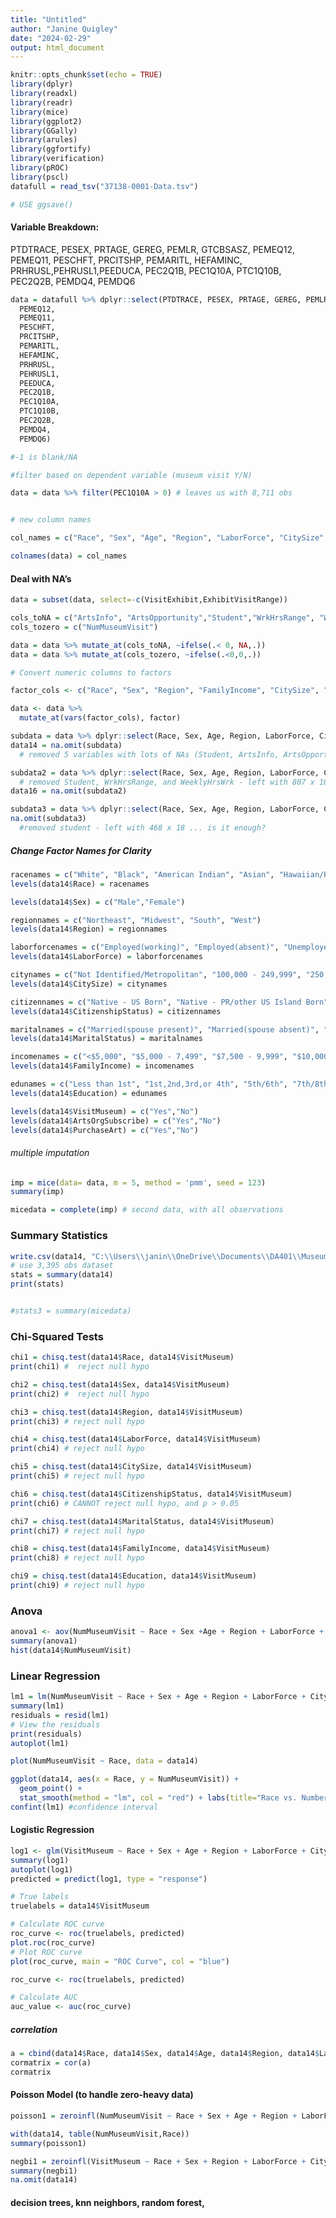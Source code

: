 ---
title: "Untitled"
author: "Janine Quigley"
date: "2024-02-29"
output: html_document
---

```{r setup, include=FALSE}
knitr::opts_chunk$set(echo = TRUE)
library(dplyr)
library(readxl)
library(readr)
library(mice)
library(ggplot2)
library(GGally)
library(arules)
library(ggfortify)
library(verification)
library(pROC)
library(pscl)
datafull = read_tsv("37138-0001-Data.tsv")

# USE ggsave()

```

#### Variable Breakdown:
 PTDTRACE, PESEX, PRTAGE, GEREG, PEMLR, GTCBSASZ, PEMEQ12, PEMEQ11, PESCHFT, PRCITSHP, PEMARITL, HEFAMINC, PRHRUSL,PEHRUSL1,PEEDUCA, PEC2Q1B, PEC1Q10A, PTC1Q10B, PEC2Q2B, PEMDQ4, PEMDQ6

```{r}
data = datafull %>% dplyr::select(PTDTRACE, PESEX, PRTAGE, GEREG, PEMLR, GTCBSASZ, 
  PEMEQ12, 
  PEMEQ11, 
  PESCHFT, 
  PRCITSHP, 
  PEMARITL, 
  HEFAMINC, 
  PRHRUSL,
  PEHRUSL1,
  PEEDUCA, 
  PEC2Q1B, 
  PEC1Q10A, 
  PTC1Q10B, 
  PEC2Q2B, 
  PEMDQ4, 
  PEMDQ6)

#-1 is blank/NA
```

```{r}

#filter based on dependent variable (museum visit Y/N)

data = data %>% filter(PEC1Q10A > 0) # leaves us with 8,711 obs


# new column names

col_names = c("Race", "Sex", "Age", "Region", "LaborForce", "CitySize", "ArtsInfo", "ArtsOpportunity", "Student", "CitizenshipStatus", "MaritalStatus", "FamilyIncome", "WrkHrsRange", "WeeklyHrsWrk", "Education", "VisitExhibit", "VisitMuseum", "NumMuseumVisit", "ExhibitVisitRange", "ArtsOrgSubscribe", "PurchaseArt")

colnames(data) = col_names
```

#### Deal with NA's

```{r}
data = subset(data, select=-c(VisitExhibit,ExhibitVisitRange))

cols_toNA = c("ArtsInfo", "ArtsOpportunity","Student","WrkHrsRange", "WeeklyHrsWrk", "ArtsOrgSubscribe", "PurchaseArt")
cols_tozero = c("NumMuseumVisit")

data = data %>% mutate_at(cols_toNA, ~ifelse(.< 0, NA,.))
data = data %>% mutate_at(cols_tozero, ~ifelse(.<0,0,.))

# Convert numeric columns to factors

factor_cols <- c("Race", "Sex", "Region", "FamilyIncome", "CitySize", "MaritalStatus", "Education", "CitizenshipStatus", "VisitMuseum", "ArtsOrgSubscribe", "PurchaseArt", "LaborForce", "ArtsInfo", "ArtsOpportunity", "Student", "WrkHrsRange")

data <- data %>%
  mutate_at(vars(factor_cols), factor)

subdata = data %>% dplyr::select(Race, Sex, Age, Region, LaborForce, CitySize, CitizenshipStatus, MaritalStatus, FamilyIncome, Education, VisitMuseum, NumMuseumVisit, ArtsOrgSubscribe, PurchaseArt)
data14 = na.omit(subdata) 
  # removed 5 variables with lots of NAs (Student, ArtsInfo, ArtsOpportunity, WrkHrsRange, WeeklyHrsWrk) - left with 830 x 14

subdata2 = data %>% dplyr::select(Race, Sex, Age, Region, LaborForce, CitySize, ArtsInfo, ArtsOpportunity, CitizenshipStatus, MaritalStatus, FamilyIncome, Education, VisitMuseum, NumMuseumVisit, ArtsOrgSubscribe, PurchaseArt) 
  # removed Student, WrkHrsRange, and WeeklyHrsWrk - left with 807 x 16
data16 = na.omit(subdata2)

subdata3 = data %>% dplyr::select(Race, Sex, Age, Region, LaborForce, CitySize, ArtsInfo, ArtsOpportunity, WrkHrsRange, WeeklyHrsWrk, CitizenshipStatus, MaritalStatus, FamilyIncome, Education, VisitMuseum, NumMuseumVisit, ArtsOrgSubscribe, PurchaseArt)
na.omit(subdata3) 
  #removed student - left with 468 x 18 ... is it enough?

```

##### Change Factor Names for Clarity

```{r}
racenames = c("White", "Black", "American Indian", "Asian", "Hawaiian/PI", "White/Black", "White/AI", "White/Asian", "White/H/PI", "Black/AI", "Asian/H/PI", "White/Black/AI", "White/Asian/H/PI")
levels(data14$Race) = racenames

levels(data14$Sex) = c("Male","Female")

regionnames = c("Northeast", "Midwest", "South", "West")
levels(data14$Region) = regionnames

laborforcenames = c("Employed(working)", "Employed(absent)", "Unemployed(layoff)", "Unemployed(looking)", "Retired", "Disabled", "Not In Labor Force")
levels(data14$LaborForce) = laborforcenames

citynames = c("Not Identified/Metropolitan", "100,000 - 249,999", "250,000 - 499,999", "500,000 - 999,999", "1,000,000 - 2,499,999", "2,500,000 - 4,999,999", "5,000,000+")
levels(data14$CitySize) = citynames

citizennames = c("Native - US Born", "Native - PR/other US Island Born", "Native - Born Abroad", "Foreign Born - US Citizen by Naturalization", "Foreign Born - Not US Citizen")
levels(data14$CitizenshipStatus) = citizennames

maritalnames = c("Married(spouse present)", "Married(spouse absent)", "Widowed", "Divorced", "Separated", "Never Married")
levels(data14$MaritalStatus) = maritalnames

incomenames = c("<$5,000", "$5,000 - 7,499", "$7,500 - 9,999", "$10,000 - 12,499", "$12,500 - 14,999", "$15,000 - 19,999", "$20,000 - 24,999", "$25,000 - 29,999", "$30,000 - 34,999", "$35,000 - 39,999", "$40,000 - 49,999", "$50,000 - 59,999", "$60,000 - 74,999", "$75,000 - 99,999", "$100,000 - 149,999", "$150,000+")
levels(data14$FamilyIncome) = incomenames

edunames = c("Less than 1st", "1st,2nd,3rd,or 4th", "5th/6th", "7th/8th", "9th", "10th", "11th", "12th(no diploma)", "Highschool/GED", "Some College", "Associate's(occupational)", "Associate's(academic)", "Bachelor's", "Master's", "Professional(MD/DDS/DVM)", "Doctorate(PhD/EdD)")
levels(data14$Education) = edunames

levels(data14$VisitMuseum) = c("Yes","No")
levels(data14$ArtsOrgSubscribe) = c("Yes","No")
levels(data14$PurchaseArt) = c("Yes","No")
```

###### multiple imputation

```{r}
imp = mice(data= data, m = 5, method = 'pmm', seed = 123)
summary(imp)

micedata = complete(imp) # second data, with all observations
```

### Summary Statistics

```{r}
write.csv(data14, "C:\\Users\\janin\\OneDrive\\Documents\\DA401\\MuseumResearchData.csv", row.names=FALSE)
# use 3,395 obs dataset
stats = summary(data14)
print(stats)


#stats3 = summary(micedata)
```

### Chi-Squared Tests

```{r}
chi1 = chisq.test(data14$Race, data14$VisitMuseum)
print(chi1) #  reject null hypo

chi2 = chisq.test(data14$Sex, data14$VisitMuseum)
print(chi2) #  reject null hypo

chi3 = chisq.test(data14$Region, data14$VisitMuseum)
print(chi3) # reject null hypo

chi4 = chisq.test(data14$LaborForce, data14$VisitMuseum)
print(chi4) # reject null hypo

chi5 = chisq.test(data14$CitySize, data14$VisitMuseum)
print(chi5) # reject null hypo

chi6 = chisq.test(data14$CitizenshipStatus, data14$VisitMuseum)
print(chi6) # CANNOT reject null hypo, and p > 0.05

chi7 = chisq.test(data14$MaritalStatus, data14$VisitMuseum)
print(chi7) # reject null hypo

chi8 = chisq.test(data14$FamilyIncome, data14$VisitMuseum)
print(chi8) # reject null hypo

chi9 = chisq.test(data14$Education, data14$VisitMuseum)
print(chi9) # reject null hypo

```

### Anova

```{r}
anova1 <- aov(NumMuseumVisit ~ Race + Sex +Age + Region + LaborForce + CitySize + CitizenshipStatus + MaritalStatus +  FamilyIncome +  Education, data=data14)
summary(anova1)
hist(data14$NumMuseumVisit)
```




### Linear Regression

```{r}
lm1 = lm(NumMuseumVisit ~ Race + Sex + Age + Region + LaborForce + CitySize + CitizenshipStatus + MaritalStatus + FamilyIncome + Education, data=data14)
summary(lm1)
residuals = resid(lm1)
# View the residuals
print(residuals)
autoplot(lm1)

plot(NumMuseumVisit ~ Race, data = data14)

ggplot(data14, aes(x = Race, y = NumMuseumVisit)) + 
  geom_point() +
  stat_smooth(method = "lm", col = "red") + labs(title="Race vs. Number of Museum Visits")
confint(lm1) #confidence interval

```

#### Logistic Regression

```{r}
log1 <- glm(VisitMuseum ~ Race + Sex + Age + Region + LaborForce + CitySize + CitizenshipStatus + MaritalStatus + FamilyIncome + Education, data = data14, family = "binomial")
summary(log1)
autoplot(log1)
predicted = predict(log1, type = "response")

# True labels
truelabels = data14$VisitMuseum

# Calculate ROC curve
roc_curve <- roc(truelabels, predicted)
plot.roc(roc_curve)
# Plot ROC curve
plot(roc_curve, main = "ROC Curve", col = "blue")

roc_curve <- roc(truelabels, predicted)

# Calculate AUC
auc_value <- auc(roc_curve)

```

##### correlation

```{r}
a = cbind(data14$Race, data14$Sex, data14$Age, data14$Region, data14$LaborForce, data14$CitySize, data14$CitizenshipStatus, data14$MaritalStatus, data14$FamilyIncome, data14$Education)
cormatrix = cor(a)
cormatrix
```


#### Poisson Model (to handle zero-heavy data)

```{r}
poisson1 = zeroinfl(NumMuseumVisit ~ Race + Sex + Age + Region + LaborForce + CitySize + CitizenshipStatus + MaritalStatus + FamilyIncome + Education | VisitMuseum, dist = 'poisson', data = data14)

with(data14, table(NumMuseumVisit,Race))
summary(poisson1)

negbi1 = zeroinfl(VisitMuseum ~ Race + Sex + Region + LaborForce + CitySize + CitizenshipStatus + MaritalStatus + FamilyIncome + Education | Race + Sex + Region + LaborForce + CitySize + CitizenshipStatus + MaritalStatus + FamilyIncome + Education, dist = 'negbin', data = data14)
summary(negbi1)
na.omit(data14)
```

#### decision trees, knn neighbors, random forest, 
